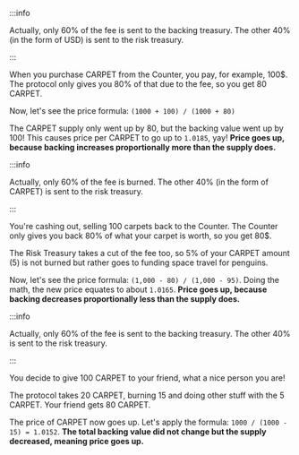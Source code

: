 
<Tabs>
  <TabItem value="buy" label="Buy" default>

<Assumption
  backing="1,000"
  supply="1,000"
  tax="20"
  taxType="buy/sell"
  price="1"
  feeSentToBacking="15"
  doneWithFee="is sent to the Backing Treasury."
/>

:::info

Actually, only 60% of the fee is sent to the backing treasury. The other 40% (in the form of USD) is sent to the risk treasury.

:::

When you purchase CARPET from the Counter, you pay, for example, 100$. The protocol only gives you 80% of that due to the fee, so you get 80 CARPET.

Now, let's see the price formula: `(1000 + 100) / (1000 + 80)`

The CARPET supply only went up by 80, but the backing value went up by 100! This causes price per CARPET to go up to `1.0185`, yay! **Price goes up, because backing increases proportionally more than the supply does.**

  </TabItem>
  <TabItem value="sell" label="Sell">

<Assumption
  backing="1,000"
  supply="1,000"
  tax="20"
  taxType="buy/sell"
  price="1"
  feeSentToBacking="15"
  doneWithFee="is burned."
/>

:::info

Actually, only 60% of the fee is burned. The other 40% (in the form of CARPET) is sent to the risk treasury.

:::

You're cashing out, selling 100 carpets back to the Counter. The Counter only gives you back 80% of what your carpet is worth, so you get 80$.

The Risk Treasury takes a cut of the fee too, so 5% of your CARPET amount (5) is not burned but rather goes to funding space travel for penguins.

Now, let's see the price formula: `(1,000 - 80) / (1,000 - 95)`. Doing the math, the new price equates to about `1.0165`. **Price goes up, because backing decreases proportionally less than the supply does.**

  </TabItem>
  <TabItem value="transfer" label="Transfer">

<Assumption
  backing="1,000"
  supply="1,000"
  tax="20"
  taxType="buy/sell"
  price="1"
  feeSentToBacking="15"
  doneWithFee="is burned."
/>

:::info

Actually, only 60% of the fee is sent to the backing treasury. The other 40% is sent to the risk treasury.

:::

You decide to give 100 CARPET to your friend, what a nice person you are!

The protocol takes 20 CARPET, burning 15 and doing other stuff with the 5 CARPET. Your friend gets 80 CARPET.

The price of CARPET now goes up. Let's apply the formula: `1000 / (1000 - 15) = 1.0152`. **The total backing value did not change but the supply decreased, meaning price goes up.**

  </TabItem>
</Tabs>
